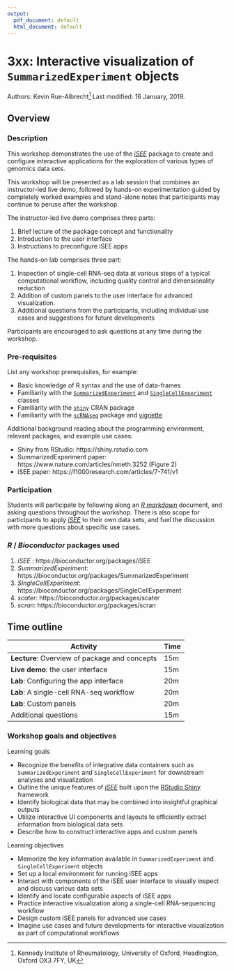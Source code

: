 ```yaml
---
output:
  pdf_document: default
  html_document: default
---
```

# 3xx: Interactive visualization of `SummarizedExperiment` objects

Authors:
    Kevin Rue-Albrecht^[Kennedy Institute of Rheumatology, University of Oxford,
    Headington, Oxford OX3 7FY, UK]
Last modified: 16 January, 2019.

## Overview

### Description

This workshop demonstrates the use of the [_iSEE_](http://bioconductor.org/packages/iSEE/) package to create and configure interactive applications for the exploration of various types of genomics data sets.

This workshop will be presented as a lab session that combines an instructor-led live demo, followed by hands-on experimentation guided by completely worked examples and stand-alone notes that participants may continue to peruse after the workshop.

The instructor-led live demo comprises three parts:

1. Brief lecture of the package concept and functionality
2. Introduction to the user interface
3. Instructions to preconfigure iSEE apps

The hands-on lab comprises three part:

1. Inspection of single-cell RNA-seq data at various steps of a typical computational workflow, including quality control and dimensionality reduction
2. Addition of custom panels to the user interface for advanced visualization.
3. Additional questions from the participants, including individual use cases and suggestions for future developments

Participants are encouraged to ask questions at any time during the workshop.

### Pre-requisites

List any workshop prerequisites, for example:

* Basic knowledge of R syntax and the use of data-frames
* Familiarity with the [`SummarizedExperiment`](http://bioconductor.org/packages/SummarizedExperiment) and [`SingleCellExperiment`](http://bioconductor.org/packages/SingleCellExperiment) classes
* Familiarity with the [`shiny`](https://CRAN.R-project.org/package=shiny) CRAN package
* Familiarity with the [`scRNAseq`](http://bioconductor.org/packages/scRNAseq/) package and [vignette](https://bioconductor.org/packages/release/data/experiment/vignettes/scRNAseq/inst/doc/scRNAseq.html)

Additional background reading about the programming environment, relevant packages, and example use cases:

* Shiny from RStudio: https://shiny.rstudio.com
* SummarizedExperiment paper: https://www.nature.com/articles/nmeth.3252 (Figure 2)
* iSEE paper: https://f1000research.com/articles/7-741/v1

### Participation

Students will participate by following along an [_R markdown_](https://rmarkdown.rstudio.com/) document, and asking questions throughout the workshop.
There is also scope for participants to apply  [_iSEE_](http://bioconductor.org/packages/iSEE/) to their own data sets, and fuel the discussion with more questions about specific use cases.

### _R_ / _Bioconductor_ packages used

1. _iSEE_ : https://bioconductor.org/packages/iSEE
2. _SummarizedExperiment_: https://bioconductor.org/packages/SummarizedExperiment
3. _SingleCellExperiment_: https://bioconductor.org/packages/SingleCellExperiment
4. _scater_: https://bioconductor.org/packages/scater
5. _scran_: https://bioconductor.org/packages/scran

## Time outline

| Activity                                      | Time |
|-----------------------------------------------|------|
| **Lecture**: Overview of package and concepts | 15m  |
| **Live demo**: the user interface             | 15m  |
| **Lab**: Configuring the app interface        | 20m  |
| **Lab**: A single-cell RNA-seq workflow       | 20m  |
| **Lab**: Custom panels                        | 20m  |
| Additional questions                          | 15m  |

### Workshop goals and objectives

Learning goals

* Recognize the benefits of integrative data containers such as `SummarizedExperiment` and `SingleCellExperiment` for downstream analyses and visualization
* Outline the unique features of [_iSEE_](http://bioconductor.org/packages/iSEE/) built upon the [RStudio Shiny](https://shiny.rstudio.com) framework
* Identify biological data that may be combined into insightful graphical outputs
* Utilize interactive UI components and layouts to efficiently extract information from biological data sets
* Describe how to construct interactive apps and custom panels

Learning objectives

* Memorize the key information available in `SummarizedExperiment` and `SingleCellExperiment` objects
* Set up a local environment for running iSEE apps
* Interact with components of the iSEE user interface to visually inspect and discuss various data sets
* Identify and locate configurable aspects of iSEE apps
* Practice interactive visualization along a single-cell RNA-sequencing workflow
* Design custom iSEE panels for advanced use cases
* Imagine use cases and future developments for interactive visualization as part of computational workflows
